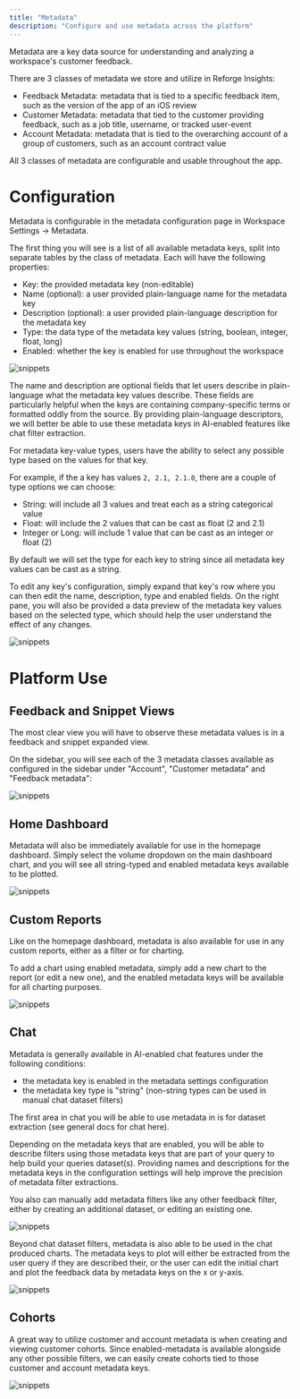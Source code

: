 ```yaml
---
title: "Metadata"
description: "Configure and use metadata across the platform"
---
```


Metadata are a key data source for understanding and analyzing a workspace's customer feedback.

There are 3 classes of metadata we store and utilize in Reforge Insights:

- Feedback Metadata: metadata that is tied to a specific feedback item, such as the version of the app of an iOS review
- Customer Metadata: metadata that tied to the customer providing feedback, such as a job title, username, or tracked user-event
- Account Metadata: metadata that is tied to the overarching account of a group of customers, such as an account contract value

All 3 classes of metadata are configurable and usable throughout the app.

# Configuration

Metadata is configurable in the metadata configuration page in Workspace Settings -> Metadata.

The first thing you will see is a list of all available metadata keys, split into separate tables by the class of metadata.
Each will have the following properties:

- Key: the provided metadata key (non-editable)
- Name (optional): a user provided plain-language name for the metadata key
- Description (optional): a user provided plain-language description for the metadata key
- Type: the data type of the metadata key values (string, boolean, integer, float, long)
- Enabled: whether the key is enabled for use throughout the workspace

![snippets](/images/metadata/configFull.png)

The name and description are optional fields that let users describe in plain-language what the metadata key values describe.
These fields are particularly helpful when the keys are containing company-specific terms or formatted oddly from the source.
By providing plain-language descriptors, we will better be able to use these metadata keys in AI-enabled features like chat filter extraction.

For metadata key-value types, users have the ability to select any possible type based on the values for that key.

For example, if the a key has values `2, 2.1, 2.1.0`, there are a couple of type options we can choose:

- String: will include all 3 values and treat each as a string categorical value
- Float: will include the 2 values that can be cast as float (2 and 2.1)
- Integer or Long: will include 1 value that can be cast as an integer or float (2)

By default we will set the type for each key to string since all metadata key values can be cast as a string.

To edit any key's configuration, simply expand that key's row where you can then edit the name, description, type and enabled fields.
On the right pane, you will also be provided a data preview of the metadata key values based on the selected type, which should help the user understand the effect of any changes.

![snippets](/images/metadata/configEdit.gif)

# Platform Use

## Feedback and Snippet Views

The most clear view you will have to observe these metadata values is in a feedback and snippet expanded view.

On the sidebar, you will see each of the 3 metadata classes available as configured in the sidebar under "Account", "Customer metadata" and "Feedback metadata":

![snippets](/images/metadata/feedback.png)

## Home Dashboard

Metadata will also be immediately available for use in the homepage dashboard.
Simply select the volume dropdown on the main dashboard chart, and you will see all string-typed and enabled metadata keys available to be plotted.

![snippets](/images/metadata/dash.png)

## Custom Reports

Like on the homepage dashboard, metadata is also available for use in any custom reports, either as a filter or for charting.

To add a chart using enabled metadata, simply add a new chart to the report (or edit a new one), and the enabled metadata keys will be available for all charting purposes.

![snippets](/images/metadata/customReport.png)

## Chat

Metadata is generally available in AI-enabled chat features under the following conditions:

- the metadata key is enabled in the metadata settings configuration
- the metadata key type is "string" (non-string types can be used in manual chat dataset filters)

The first area in chat you will be able to use metadata in is for dataset extraction (see general docs for chat here).

Depending on the metadata keys that are enabled, you will be able to describe filters using those metadata keys that are part of your query to help build your queries dataset(s).
Providing names and descriptions for the metadata keys in the configuration settings will help improve the precision of metadata filter extractions.

You also can manually add metadata filters like any other feedback filter, either by creating an additional dataset, or editing an existing one.

![snippets](/images/metadata/chatFilter.png)

Beyond chat dataset filters, metadata is also able to be used in the chat produced charts.
The metadata keys to plot will either be extracted from the user query if they are described their, or the user can edit the initial chart and plot the feedback data by metadata keys on the x or y-axis.

![snippets](/images/metadata/chatFull.png)

## Cohorts

A great way to utilize customer and account metadata is when creating and viewing customer cohorts.
Since enabled-metadata is available alongside any other possible filters, we can easily create cohorts tied to those customer and account metadata keys.

![snippets](/images/metadata/cohort.png)
